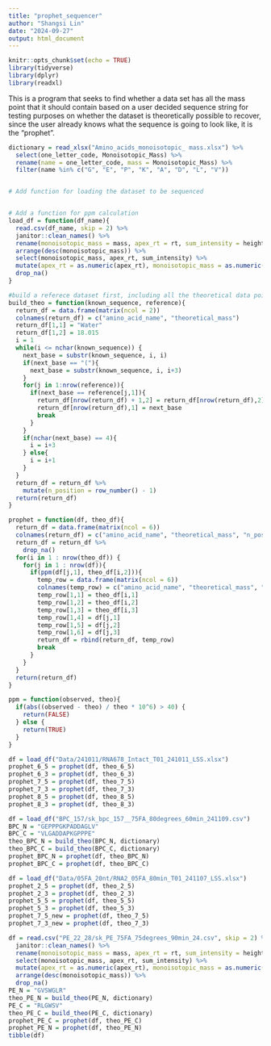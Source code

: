 ```yaml
---
title: "prophet_sequencer"
author: "Shangsi Lin"
date: "2024-09-27"
output: html_document
---
```


```r
knitr::opts_chunk$set(echo = TRUE)
library(tidyverse)
library(dplyr)
library(readxl)
```

This is a program that seeks to find whether a data set has all the mass point that it should contain based on a user decided sequence string for testing purposes on whether the dataset is theoretically possible to recover, since the user already knows what the sequence is going to look like, it is the "prophet".

```r
dictionary = read_xlsx("Amino_acids_monoisotopic_ mass.xlsx") %>% 
  select(one_letter_code, Monoisotopic_Mass) %>% 
  rename(name = one_letter_code, mass = Monoisotopic_Mass) %>% 
  filter(name %in% c("G", "E", "P", "K", "A", "D", "L", "V"))


# Add function for loading the dataset to be sequenced


# Add a function for ppm calculation
load_df = function(df_name){
  read.csv(df_name, skip = 2) %>% 
  janitor::clean_names() %>% 
  rename(monoisotopic_mass = mass, apex_rt = rt, sum_intensity = height) %>% 
  arrange(desc(monoisotopic_mass)) %>%
  select(monoisotopic_mass, apex_rt, sum_intensity) %>% 
  mutate(apex_rt = as.numeric(apex_rt), monoisotopic_mass = as.numeric(monoisotopic_mass), sum_intensity = as.numeric(sum_intensity)) %>% 
  drop_na()
}

#build a referece dataset first, including all the theoretical data points that should be found
build_theo = function(known_sequence, reference){
  return_df = data.frame(matrix(ncol = 2))
  colnames(return_df) = c("amino_acid_name", "theoretical_mass")
  return_df[1,1] = "Water"
  return_df[1,2] = 18.015
  i = 1
  while(i <= nchar(known_sequence)) {
    next_base = substr(known_sequence, i, i)
    if(next_base == "("){
      next_base = substr(known_sequence, i, i+3)
    }
    for(j in 1:nrow(reference)){
      if(next_base == reference[j,1]){
        return_df[nrow(return_df) + 1,2] = return_df[nrow(return_df),2] + reference[j,2]
        return_df[nrow(return_df),1] = next_base
        break
      }
    }
    if(nchar(next_base) == 4){
      i = i+3
    } else{
      i = i+1
    }
  }
  return_df = return_df %>% 
    mutate(n_position = row_number() - 1)
  return(return_df)
}

prophet = function(df, theo_df){
  return_df = data.frame(matrix(ncol = 6))
  colnames(return_df) = c("amino_acid_name", "theoretical_mass", "n_position", "monoisotopic_mass", "sum_intensity", "apex_rt")
  return_df = return_df %>% 
    drop_na()
  for(i in 1 : nrow(theo_df)) {
    for(j in 1 : nrow(df)){
      if(ppm(df[j,1], theo_df[i,2])){
        temp_row = data.frame(matrix(ncol = 6))
        colnames(temp_row) = c("amino_acid_name", "theoretical_mass", "n_position", "monoisotopic_mass", "sum_intensity", "apex_rt")
        temp_row[1,1] = theo_df[i,1]
        temp_row[1,2] = theo_df[i,2]
        temp_row[1,3] = theo_df[i,3]
        temp_row[1,4] = df[j,1]
        temp_row[1,5] = df[j,2]
        temp_row[1,6] = df[j,3]
        return_df = rbind(return_df, temp_row)
        break
      }
    }
  }
  return(return_df)
}

ppm = function(observed, theo){
  if(abs((observed - theo) / theo * 10^6) > 40) {
    return(FALSE)
  } else {
    return(TRUE)
  }
}
```


```r
df = load_df("Data/241011/RNA678_Intact_T01_241011_LSS.xlsx")
prophet_6_5 = prophet(df, theo_6_5)
prophet_6_3 = prophet(df, theo_6_3)
prophet_7_5 = prophet(df, theo_7_5)
prophet_7_3 = prophet(df, theo_7_3)
prophet_8_5 = prophet(df, theo_8_5)
prophet_8_3 = prophet(df, theo_8_3)
```

```r
df = load_df("BPC_157/sk_bpc_157__75FA_80degrees_60min_241109.csv")
BPC_N = "GEPPPGKPADDAGLV"
BPC_C = "VLGADDAPKGPPPE"
theo_BPC_N = build_theo(BPC_N, dictionary)
theo_BPC_C = build_theo(BPC_C, dictionary)
prophet_BPC_N = prophet(df, theo_BPC_N)
prophet_BPC_C = prophet(df, theo_BPC_C)
```

```r
df = load_df("Data/05FA_20nt/RNA2_05FA_80min_T01_241107_LSS.xlsx")
prophet_2_5 = prophet(df, theo_2_5)
prophet_2_3 = prophet(df, theo_2_3)
prophet_5_5 = prophet(df, theo_5_5)
prophet_5_3 = prophet(df, theo_5_3)
prophet_7_5_new = prophet(df, theo_7_5)
prophet_7_3_new = prophet(df, theo_7_3)
```

```r
df = read.csv("PE_22_28/sk_PE_75FA_75degrees_90min_24.csv", skip = 2) %>% 
  janitor::clean_names() %>% 
  rename(monoisotopic_mass = mass, apex_rt = rt, sum_intensity = height) %>% 
  select(monoisotopic_mass, apex_rt, sum_intensity) %>% 
  mutate(apex_rt = as.numeric(apex_rt), monoisotopic_mass = as.numeric(monoisotopic_mass), sum_intensity = as.numeric(sum_intensity)) %>% 
  arrange(desc(monoisotopic_mass)) %>% 
  drop_na()
PE_N = "GVSWGLR"
theo_PE_N = build_theo(PE_N, dictionary)
PE_C = "RLGWSV"
theo_PE_C = build_theo(PE_C, dictionary)
prophet_PE_C = prophet(df, theo_PE_C)
prophet_PE_N = prophet(df, theo_PE_N)
tibble(df)
```


